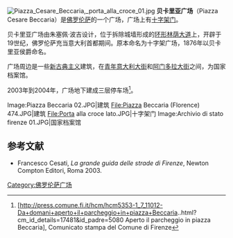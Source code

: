 {{Coord|43|46|14.82|N|11|16|14.64|E|type:landmark|display=title}}
[[File:Piazza_Cesare_Beccaria,_porta_alla_croce_01.jpg|thumb]] 
'''贝卡里亚广场'''（Piazza Cesare Beccaria）是[[佛罗伦萨|佛罗伦萨]]的一个广场，广场上有[[十字架门|十字架门]]。

贝卡里亚广场由朱塞佩·波吉设计，位于拆除城墙形成的[[环形林荫大道|环形林荫大道]]上，开辟于19世纪，佛罗伦萨充当意大利首都期间。原本命名为十字架广场，1876年以贝卡里亚侯爵命名。

广场周边是一些[[新古典主义|新古典主义]]建筑，在[[青年意大利大街|青年意大利大街]]和[[阿门多拉大街|阿门多拉大街]]之间，为国家档案馆。

2003年到2004年，广场地下建成三层停车场<ref>[http://press.comune.fi.it/hcm/hcm5353-1_7_11012-Da+domani+aperto+il+parcheggio+in+piazza+Beccaria..html?cm_id_details=17481&id_padre=5080 Aperto il parcheggio in piazza Beccaria]{{Dead link|date=2020年8月 |bot=InternetArchiveBot |fix-attempted=yes }}, Comunicato stampa del Comune di Firenze</ref>。

<gallery>
Image:Piazza Beccaria 02.JPG|建筑
File:Piazza Beccaria (Florence) 474.JPG|建筑
File:Porta alla croce lato.JPG|十字架门
Image:Archivio di stato firenze 01.JPG|国家档案馆
</gallery>

== 参考文献 ==
* Francesco Cesati, ''La grande guida delle strade di Firenze'', Newton Compton Editori, Roma 2003.
<references/>
[[Category:佛罗伦萨广场|Category:佛罗伦萨广场]]